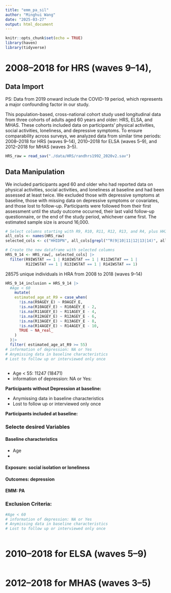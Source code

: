 ```yaml
---
title: "emm_pa_sil"
author: "Minghui Wang"
date: "2025-03-27"
output: html_document
---
```


```r
knitr::opts_chunk$set(echo = TRUE)
library(haven)
library(tidyverse)
```


# 2008–2018 for HRS (waves 9–14), 

## Data Import

PS: Data from 2019 onward include the COVID-19 period, which represents a major confounding factor in our study.

This population-based, cross-national cohort study used longitudinal data from three cohorts of adults aged 60 years and older: HRS, ELSA, and MHAS. These cohorts included data on participants' physical activities, social activities, loneliness, and depressive symptoms. To ensure comparability across surveys, we analyzed data from similar time periods: 2008–2018 for HRS (waves 9–14), 2010–2018 for ELSA (waves 5–9), and 2012–2018 for MHAS (waves 3–5).

```r
HRS_raw = read_sav("./data/HRS/randhrs1992_2020v2.sav")

```


## Data Manipulation
We included participants aged 60 and older who had reported data on physical activities, social activities, and loneliness at baseline and had been assessed at least twice. We excluded those with depressive symptoms at baseline, those with missing data on depressive symptoms or covariates, and those lost to follow-up. Participants were followed from their first assessment until the study outcome occurred, their last valid follow-up questionnaire, or the end of the study period, whichever came first. The estimated sample size is around 16,000.

```r
# Select columns starting with R9, R10, R11, R12, R13, and R4, plus HHIDPN
all_cols <- names(HRS_raw)
selected_cols <- c("HHIDPN", all_cols[grepl("^R(9|10|11|12|13|14)", all_cols)])

# Create the new dataframe with selected columns
HRS_9_14 <- HRS_raw[, selected_cols] |>
  filter(R9IWSTAT == 1 | R10IWSTAT == 1 | R11IWSTAT == 1 |
         R12IWSTAT == 1 | R13IWSTAT == 1 | R14IWSTAT == 1)

```

28575 unique individuals in HRA from 2008 to 2018 (waves 9–14)

```r
HRS_9_14_inclusion = HRS_9_14 |>
  #Age < 60
    mutate(
    estimated_age_at_R9 = case_when(
      !is.na(R9AGEY_E) ~ R9AGEY_E,
      !is.na(R10AGEY_E) ~ R10AGEY_E - 2,
      !is.na(R11AGEY_E) ~ R11AGEY_E - 4,
      !is.na(R12AGEY_E) ~ R12AGEY_E - 6,
      !is.na(R13AGEY_E) ~ R13AGEY_E - 8,
      !is.na(R14AGEY_E) ~ R14AGEY_E - 10,
      TRUE ~ NA_real_
    )
  )|>
  filter( estimated_age_at_R9 >= 55)
# information of depression: NA or Yes
# Anymissing data in baseline characteristics
# Lost to follow up or interviewed only once
 
```
- Age < 55:  11247 (18471)
- information of depression: NA or Yes: 

**Participants without Depression at baseline: **

- Anymissing data in baseline characteristics
- Lost to follow up or interviewed only once

**Participants included at baseline: **

### Selecte desired Variables

#### Baseline characteristics

- Age
- 

#### Exposure: social isolation or loneliness

#### Outcomes: depression

#### EMM: PA

### Exclusion Criteria: 

```r
#Age < 60
# information of depression: NA or Yes
# Anymissing data in baseline characteristics
# Lost to follow up or interviewed only once
 
```


# 2010–2018 for ELSA (waves 5–9)
```r

```

# 2012–2018 for MHAS (waves 3–5)
```r

```
